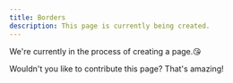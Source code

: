 ```yaml
---
title: Borders
description: This page is currently being created.
---
```


We're currently in the process of creating a page.😘

Wouldn't you like to contribute this page? That's amazing!
